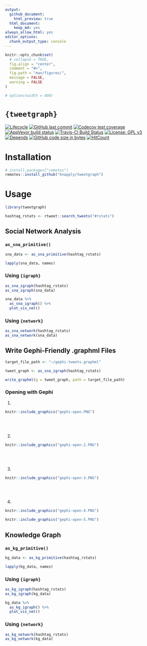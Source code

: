 ```yaml
---
output:
  github_document:
    html_preview: true
  html_document:
    keep_md: yes
always_allow_html: yes
editor_options: 
  chunk_output_type: console
---
```


<!-- README.Rmd generates README.md. -->

```r
knitr::opts_chunk$set(
  # collapse = TRUE,
  fig.align = "center",
  comment = "#>",
  fig.path = "man/figures/",
  message = FALSE,
  warning = FALSE
)

# options(width = 400)
```


# `{tweetgraph}`

<!-- badges: start -->
[![Lifecycle](https://img.shields.io/badge/lifecycle-experimental-orange.svg)](https://www.tidyverse.org/lifecycle/#experimental)
[![GitHub last commit](https://img.shields.io/github/last-commit/knapply/tweetgraph.svg)](https://github.com/knapply/tweetgraph/commits/master)
[![Codecov test coverage](https://codecov.io/gh/knapply/tweetgraph/branch/master/graph/badge.svg)](https://codecov.io/gh/knapply/tweetgraph?branch=master)
[![AppVeyor build status](https://ci.appveyor.com/api/projects/status/github/knapply/tweetgraph?branch=master&svg=true)](https://ci.appveyor.com/project/knapply/tweetgraph)
[![Travis-CI Build Status](https://travis-ci.org/knapply/tweetgraph.svg?branch=master)](https://travis-ci.org/knapply/tweetgraph)
[![License: GPL v3](https://img.shields.io/badge/License-GPLv3-blue.svg)](https://www.gnu.org/licenses/gpl-3.0)
[![Depends](https://img.shields.io/badge/Depends-GNU_R>=3.6-blue.svg)](https://www.r-project.org/)
[![GitHub code size in bytes](https://img.shields.io/github/languages/code-size/knapply/tweetgraph.svg)](https://github.com/knapply/tweetgraph)
[![HitCount](http://hits.dwyl.io/knapply/tweetgraph.svg)](http://hits.dwyl.io/knapply/tweetgraph)
<!-- badges: end -->



# Installation

```r
# install.packages("remotes")
remotes::install_github("knapply/tweetgraph")
```

# Usage

```r
library(tweetgraph)

hashtag_rstats <- rtweet::search_tweets("#rstats")
```


## Social Network Analysis

### `as_sna_primitive()`

```r
sna_data <- as_sna_primitive(hashtag_rstats)

lapply(sna_data, names)
```

### Using `{igraph}`

```r
as_sna_igraph(hashtag_rstats)
as_sna_igraph(sna_data)
```

```r
sna_data %>% 
  as_sna_igraph() %>% 
  plot_vis_net()
```

### Using `{network}`

```r
as_sna_network(hashtag_rstats)
as_sna_network(sna_data)
```

## Write Gephi-Friendly .graphml Files


```r
target_file_path <- "~/gephi-tweets.graphml"

tweet_graph <- as_sna_igraph(hashtag_rstats)

write_graphml(g = tweet_graph, path = target_file_path)
```

### Opening with Gephi

1.

```r
knitr::include_graphics("gephi-open.PNG")
```

<br><br>

2.

```r
knitr::include_graphics("gephi-open-2.PNG")
```

<br><br>

3.

```r
knitr::include_graphics("gephi-open-3.PNG")
```

<br><br>

4.

```r
knitr::include_graphics("gephi-open-4.PNG")
```


```r
knitr::include_graphics("gephi-open-5.PNG")
```



## Knowledge Graph

### `as_kg_primitive()`

```r
kg_data <- as_kg_primitive(hashtag_rstats)

lapply(kg_data, names)
```

### Using `{igraph}`

```r
as_kg_igraph(hashtag_rstats)
as_kg_igraph(kg_data)
```

```r
kg_data %>% 
  as_kg_igraph() %>% 
  plot_vis_net()
```

### Using `{network}`

```r
as_kg_network(hashtag_rstats)
as_kg_network(kg_data)
```